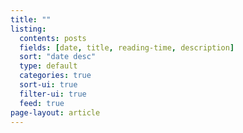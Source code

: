 ```yaml
---
title: ""
listing:
  contents: posts
  fields: [date, title, reading-time, description]
  sort: "date desc"
  type: default
  categories: true
  sort-ui: true
  filter-ui: true
  feed: true
page-layout: article
---
```

